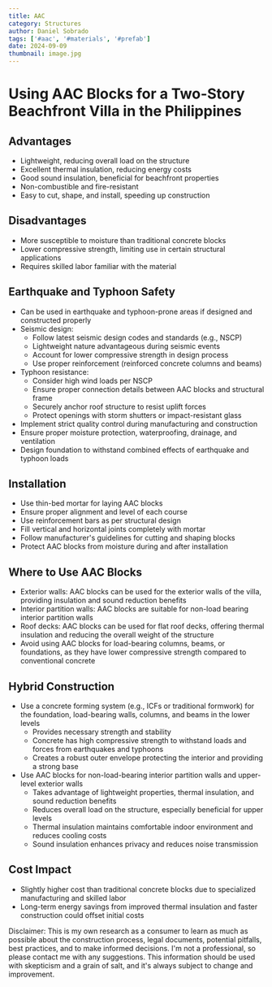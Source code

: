 ```yaml
---
title: AAC
category: Structures
author: Daniel Sobrado
tags: ['#aac', '#materials', '#prefab']
date: 2024-09-09
thumbnail: image.jpg
---
```


# Using AAC Blocks for a Two-Story Beachfront Villa in the Philippines

## Advantages
- Lightweight, reducing overall load on the structure
- Excellent thermal insulation, reducing energy costs
- Good sound insulation, beneficial for beachfront properties
- Non-combustible and fire-resistant
- Easy to cut, shape, and install, speeding up construction

## Disadvantages
- More susceptible to moisture than traditional concrete blocks
- Lower compressive strength, limiting use in certain structural applications
- Requires skilled labor familiar with the material

## Earthquake and Typhoon Safety
- Can be used in earthquake and typhoon-prone areas if designed and constructed properly
- Seismic design:
  - Follow latest seismic design codes and standards (e.g., NSCP)
  - Lightweight nature advantageous during seismic events
  - Account for lower compressive strength in design process
  - Use proper reinforcement (reinforced concrete columns and beams)
- Typhoon resistance:
  - Consider high wind loads per NSCP
  - Ensure proper connection details between AAC blocks and structural frame
  - Securely anchor roof structure to resist uplift forces
  - Protect openings with storm shutters or impact-resistant glass
- Implement strict quality control during manufacturing and construction
- Ensure proper moisture protection, waterproofing, drainage, and ventilation
- Design foundation to withstand combined effects of earthquake and typhoon loads

## Installation
- Use thin-bed mortar for laying AAC blocks
- Ensure proper alignment and level of each course
- Use reinforcement bars as per structural design
- Fill vertical and horizontal joints completely with mortar
- Follow manufacturer's guidelines for cutting and shaping blocks
- Protect AAC blocks from moisture during and after installation

## Where to Use AAC Blocks
- Exterior walls: AAC blocks can be used for the exterior walls of the villa, providing insulation and sound reduction benefits
- Interior partition walls: AAC blocks are suitable for non-load bearing interior partition walls
- Roof decks: AAC blocks can be used for flat roof decks, offering thermal insulation and reducing the overall weight of the structure
- Avoid using AAC blocks for load-bearing columns, beams, or foundations, as they have lower compressive strength compared to conventional concrete

## Hybrid Construction
- Use a concrete forming system (e.g., ICFs or traditional formwork) for the foundation, load-bearing walls, columns, and beams in the lower levels
  - Provides necessary strength and stability
  - Concrete has high compressive strength to withstand loads and forces from earthquakes and typhoons
  - Creates a robust outer envelope protecting the interior and providing a strong base
- Use AAC blocks for non-load-bearing interior partition walls and upper-level exterior walls
  - Takes advantage of lightweight properties, thermal insulation, and sound reduction benefits
  - Reduces overall load on the structure, especially beneficial for upper levels
  - Thermal insulation maintains comfortable indoor environment and reduces cooling costs
  - Sound insulation enhances privacy and reduces noise transmission

## Cost Impact
- Slightly higher cost than traditional concrete blocks due to specialized manufacturing and skilled labor
- Long-term energy savings from improved thermal insulation and faster construction could offset initial costs

Disclaimer: This is my own research as a consumer to learn as much as possible about the construction process, legal documents, potential pitfalls, best practices, and to make informed decisions. I'm not a professional, so please contact me with any suggestions. This information should be used with skepticism and a grain of salt, and it's always subject to change and improvement.